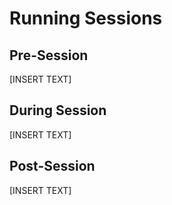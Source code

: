 # Running Sessions

## Pre-Session 
[INSERT TEXT]

## During Session
[INSERT TEXT]

## Post-Session
[INSERT TEXT]